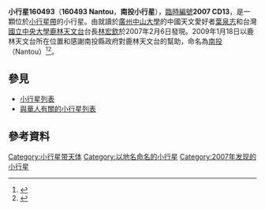 {{Infobox planet
| bgcolour = #FFFFC0
| name = 南投（Nantou） 
| symbol = 
| image = 
| caption = 
| discovery = yes
| discovery_ref = 
| discoverer = [[葉泉志|葉泉志]]、[[林宏欽|林宏欽]]
| discovery_site = [[鹿林天文台|鹿林天文台]] 
| discovered = 2007年2月6日
| designations = yes
| mp_name = 南投（小行星160493）
| named_after = [[南投縣|南投縣]]
| alt_names = 2007 CD13
| mp_category = [[小行星帶|主帶]]
| orbit_ref = <ref>{{Cite web |url=http://ssd.jpl.nasa.gov/sbdb.cgi?sstr=160493 |title=160493 Nantou (2007 CD13) |access-date=2010-11-16 |archive-date=2021-07-22 |archive-url=https://web.archive.org/web/20210722224138/https://ssd.jpl.nasa.gov/sbdb.cgi?sstr=160493 }}</ref>
| epoch = 2010年7月23日
| aphelion = {{convert|2.9532619|AU|km|3|abbr=on|lk=out}}
| perihelion = {{convert|2.5966861|AU|km|3|abbr=on}}
| semimajor = {{convert|2.7749740|AU|km|3|abbr=on}}
| eccentricity = 0.0642485	
| period = 1688.4445528 [[日|日]]<br />4.62 [[儒略年|儒略年]]
| avg_speed = 
| inclination = 5.81278°
| asc_node = 125.34016°
| mean_anomaly = 312.96465°
| arg_peri = 323.32177°
| satellites = 
| physical_characteristics = yes
| dimensions = 
| mass = 
| density = 
| surface_grav = 
| escape_velocity = 
| sidereal_day = 
| axial_tilt = 
| pole_ecliptic_lat = 
| pole_ecliptic_lon = 
| albedo = 
| temperatures= 
| temp_name1 = 
| mean_temp_1 = 
| max_temp_1 = 
| temp_name2 = 
| max_temp_2 = 
| spectral_type = 
| abs_magnitude = 16.8
}}

'''小行星160493'''（'''160493 Nantou'''，'''南投小行星'''），[[天文學臨時編號|臨時編號]]'''2007 CD13'''，是一顆位於[[小行星帶|小行星帶]]的小行星。由就讀於[[廣州|廣州]][[中山大學|中山大學]]的中國天文愛好者[[葉泉志|葉泉志]]和台灣[[國立中央大學|國立中央大學]][[鹿林天文台|鹿林天文台]]台長[[林宏欽|林宏欽]]於2007年2月6日發現。2009年1月18日以鹿林天文台所在位置和感謝南投縣政府對鹿林天文台的幫助，命名為[[南投縣|南投]]（Nantou）<ref>{{Cite web |url=http://www.cfa.harvard.edu/iau/lists/NumberedMPs160001.html |title=IAU Minor Planet Center Discovery Circumstances: Numbered Minor Planets (160001)-(165000) |access-date=2010-11-16 |archive-date=2010-09-23 |archive-url=https://web.archive.org/web/20100923171738/http://www.cfa.harvard.edu/iau/lists/NumberedMPs160001.html |dead-url=no }}</ref><ref>{{Cite web |url=http://www.rvn.com.tw/?www=info&info=view&view=23888 |title=小行星命名「南投」 李縣長北上接受紀念銘牌完成命名儀式 |access-date=2010-11-16 |archive-date=2016-03-04 |archive-url=https://web.archive.org/web/20160304075051/http://www.rvn.com.tw/?www=info&info=view&view=23888 |dead-url=no }}</ref>。

== 參見 ==
* [[小行星列表|小行星列表]]
* [[與華人有關的小行星列表|與華人有關的小行星列表]]

== 參考資料 ==
{{Reflist}}
<references/>

{{Minor Planet Number|[[小行星160492|小行星160492]]|[[小行星160494|小行星160494]]}}
{{小天體}}
{{beltasteroid-stub}}

[[Category:小行星带天体|Category:小行星带天体]]
[[Category:以地名命名的小行星|Category:以地名命名的小行星]]
[[Category:2007年发现的小行星|Category:2007年发现的小行星]]